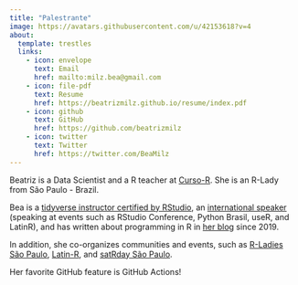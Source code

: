 ```yaml
---
title: "Palestrante"
image: https://avatars.githubusercontent.com/u/42153618?v=4
about:
  template: trestles
  links:
    - icon: envelope
      text: Email
      href: mailto:milz.bea@gmail.com
    - icon: file-pdf
      text: Resume
      href: https://beatrizmilz.github.io/resume/index.pdf  
    - icon: github
      text: GitHub
      href: https://github.com/beatrizmilz
    - icon: twitter
      text: Twitter
      href: https://twitter.com/BeaMilz      
---
```


::: {#hero-heading}
Beatriz is a Data Scientist and a R teacher at [Curso-R](https://curso-r.com/). She is an R-Lady from São Paulo - Brazil.

Bea is a [tidyverse instructor certified by RStudio](https://education.rstudio.com/trainers/people/milz+beatriz/), an [international speaker](https://beamilz.com/talks/) (speaking at events such as RStudio Conference, Python Brasil, useR, and LatinR), and has written about programming in R in [her blog](https://beamilz.com/posts/) since 2019.

In addition, she co-organizes communities and events, such as [R-Ladies São Paulo](https://twitter.com/RLadiesSaoPaulo), [Latin-R](https://twitter.com/LatinR_Conf), and [satRday São Paulo](https://twitter.com/satRdaySP).

Her favorite GitHub feature is GitHub Actions!
:::
